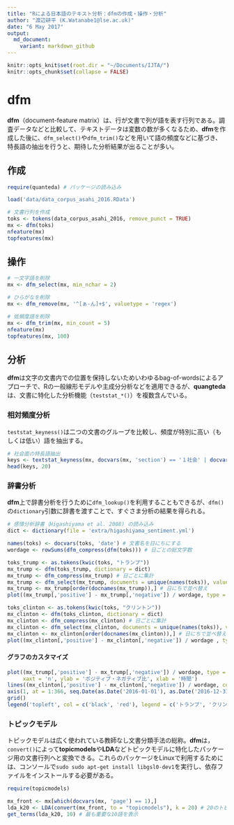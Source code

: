 ```yaml
---
title: "Rによる日本語のテキスト分析：dfmの作成・操作・分析"
author: "渡辺耕平 (K.Watanabe1@lse.ac.uk)"
date: "6 May 2017"
output:
  md_document:
    variant: markdown_github
---
```


```r
knitr::opts_knit$set(root.dir = "~/Documents/IJTA/")
knitr::opts_chunk$set(collapse = FALSE)
```

# dfm
**dfm**（document-feature matrix）は、行が文書で列が語を表す行列である。調査データなどと比較して、テキストデータは変数の数が多くなるため、**dfm**を作成した後に、`dfm_select()`や`dfm_trim()`などを用いて語の頻度などに基づき、特長語の抽出を行うと、期待した分析結果が出ることが多い。

## 作成
```r
require(quanteda) # パッケージの読み込み
```
```r
load('data/data_corpus_asahi_2016.RData')

# 文書行列を作成
toks <- tokens(data_corpus_asahi_2016, remove_punct = TRUE)
mx <- dfm(toks)
nfeature(mx)
topfeatures(mx)
```

## 操作
```r

# 一文字語を削除
mx <- dfm_select(mx, min_nchar = 2)

# ひらがなを削除
mx <- dfm_remove(mx, '^[ぁ-ん]+$', valuetype = 'regex')

# 低頻度語を削除
mx <- dfm_trim(mx, min_count = 5)
nfeature(mx)
topfeatures(mx, 100)
```

## 分析
**dfm**は文字の文書内での位置を保持しないためいわゆるbag-of-wordsによるアプローチで、Rの一般線形モデルや主成分分析などを適用できるが、**quangteda**は、文書に特化した分析機能（`teststat_*()`）を複数含んでいる。

### 相対頻度分析
`teststat_keyness()`は二つの文書のグループを比較し、頻度が特別に高い（もしくは低い）語を抽出する。
```r

# 社会面の特長語抽出
keys <- textstat_keyness(mx, docvars(mx, 'section') == '１社会' | docvars(mx, 'section') == '２社会')
head(keys, 20)

```


### 辞書分析
**dfm**上で辞書分析を行うために`dfm_lookup()`を利用することもできるが、`dfm()`の`dictionary`引数に辞書を渡すことで、すぐさま分析の結果を得られる。
```r

# 感情分析辞書（Higashiyama et al. 2008) の読み込み
dict <- dictionary(file = 'extra/higashiyama_sentiment.yml')

names(toks) <- docvars(toks, 'date') # 文書名を日にちにする
wordage <- rowSums(dfm_compress(dfm(toks))) # 日ごとの総文字数
```

```r
toks_trump <- as.tokens(kwic(toks, "トランプ"))
mx_trump <- dfm(toks_trump, dictionary = dict)
mx_trump <- dfm_compress(mx_trump) # 日ごとに集計
mx_trump <- dfm_select(mx_trump, documents = unique(names(toks)), valuetype = 'fixed', padding = TRUE) # 日付を補完
mx_trump <- mx_trump[order(docnames(mx_trump)),] # 日にちで並べ替え
plot((mx_trump[,'positive'] - mx_trump[,'negative']) / wordage, type = 'l')

```
```r
toks_clinton <- as.tokens(kwic(toks, "クリントン"))
mx_clinton <- dfm(toks_clinton, dictionary = dict)
mx_clinton <- dfm_compress(mx_clinton) # 日ごとに集計
mx_clinton <- dfm_select(mx_clinton, documents = unique(names(toks)), valuetype = 'fixed', padding = TRUE) # 日付を補完
mx_clinton <- mx_clinton[order(docnames(mx_clinton)),] # 日にちで並べ替え
plot((mx_clinton[,'positive'] - mx_clinton[,'negative']) / wordage , type = 'l')
```

#### グラフのカスタマイズ
```r
plot((mx_trump[,'positive'] - mx_trump[,'negative']) / wordage, type = 'l', 
     xaxt = 'n', ylab = 'ポジティブ・ネガティブ比', xlab = '時間')
lines((mx_clinton[,'positive'] - mx_clinton[,'negative']) / wordage, col = 'red')
axis(1, at = 1:366, seq.Date(as.Date('2016-01-01'), as.Date('2016-12-31'), 'days'))
grid()
legend('topleft', col = c('black', 'red'), legend = c('トランプ', 'クリントン'), lty = 1)

```

### トピックモデル
トピックモデルは広く使われている教師なし文書分類手法の総称。**dfm**は，`convert()`によって**topicmodels**や**LDA**などトピックモデルに特化したパッケージ用の文書行列へと変換できる。これらのパッケージをLinuxで利用するためには、コンソールで`sudo sudo apt-get install libgsl0-dev1`を実行し、依存ファイルをインストールする必要がある。

```r
require(topicmodels)

mx_front <- mx[which(docvars(mx, 'page') == 1),]
lda_k20 <- LDA(convert(mx_front, to = "topicmodels"), k = 20) # 20のトピックを発見する
get_terms(lda_k20, 10) # 最も重要な10語を表示
```



